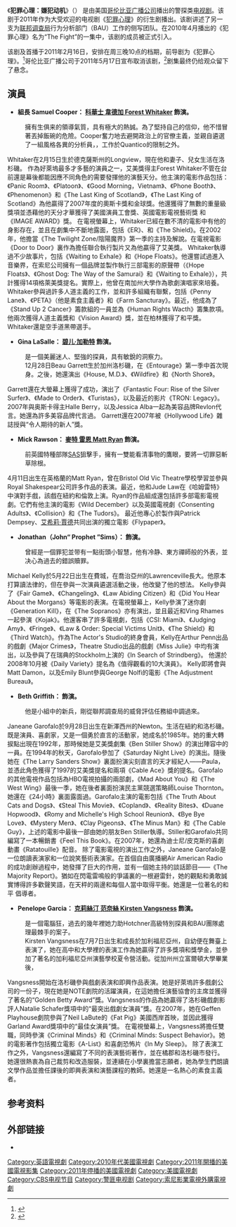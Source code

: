 {{noteTA
|G1=Show}}
{{Infobox television
| show_name =犯罪心理：嫌犯动机
| image = 
| caption = 
| format = 警探、<br>[[戏剧|戏剧]]、[[驚悚_(類型)|惊悚]]
| picture_format = [[1080i|1080i]]（[[HDTV|HDTV]]）
| runtime = 45分钟
| creator = Chris Mundy<br>Edward Allen Bernero
| developer = 
| executive_producer   = Chris Mundy<br>Edward Allen Bernero<br>Mark Gordon<br>Deborah Spera
| starring =[[科華士·韋德加|科華士 韋德加 Forest Whitaker]]<br>{{link-en|Janeane Garofalo|Janeane Garofalo|詹尼安·吉勞法羅}}<br>{{link-en|Michael Kelly|Michael Kelly|邁克爾·凱利}}<br>[[碧儿·加勒特|碧儿·加勒特]]<br>[[麥特·萊恩|麥特 雷恩 Matt Ryan]]<br>[[Kirsten_Vangsness|克莉絲汀 范奈絲 Kirsten Vangsness]]
| language = 英语
| theme = My Darkest Days - Come Undone
| network = [[哥伦比亚广播公司|哥伦比亚广播公司]]
| company = The Mark Gordon Company (2011)<br>Bernero Productions (2011)<br>CBS Television Studios (2011)<br>ABC Studios (2011)
| first_aired = 2011年2月16日
| last_aired = 2011年5月25日
| status= 已取消
| num_seasons = 1
| num_episodes = 13 <!--Don't change until each episode airs.-->
| list_episodes =
| related = [[犯罪心理_(电视剧)|犯罪心理]]<br/>{{link-en|犯罪心理：跨國救援|Criminal Minds: Beyond Borders}}
| website = http://www.cbs.com/primetime/criminal_minds_suspect_behavior/
| production_website = 
}}

《'''犯罪心理：嫌犯动机'''》（{{lang|en|Criminal Minds：Suspect Behavior}}） 是由美国[[哥伦比亚广播公司|哥伦比亚广播公司]]播出的警探类[[戏剧|电视剧]]。该剧于2011年作为大受欢迎的电视剧《[[犯罪心理_(电视剧)|犯罪心理]]》的衍生剧播出。该剧讲述了另一支为[[联邦调查局|联邦调查局]]行为分析部门（BAU）工作的侧写团队。在2010年4月播出的《犯罪心理》名为“The Fight”的一集中，该剧的成员被正式引入。

该剧及首播于2011年2月16日，安排在周三晚10点的档期，前导剧为《犯罪心理》。<ref name="CM: Suspect Behavior Premieres">{{cite web |last=Gorman |first=Bill |title=CBS Mid-Season Schedule: 'Criminal Minds: SB' Wed. 10p; 'Mad Love' Mon. 8:30p; 'Chaos' Fri. 8p; 'Rules' Moves To Thu. 8:30p |url=http://tvbythenumbers.zap2it.com/2010/12/21/cbs-mid-season-schedule-criminal-minds-si-wed-10p-mad-love-mon-830p-chaos-fri-8p-rules-moves-to-thu-830p/76359 |date=December 21, 2010 |accessdate=December 21, 2010 |archive-date=2010-12-24 |archive-url=https://web.archive.org/web/20101224080629/http://tvbythenumbers.zap2it.com/2010/12/21/cbs-mid-season-schedule-criminal-minds-si-wed-10p-mad-love-mon-830p-chaos-fri-8p-rules-moves-to-thu-830p/76359 |dead-url=yes }}</ref>哥伦比亚广播公司于2011年5月17日宣布取消该剧，<ref>{{cite web|last=Andreeva|first=Nellie|url=http://www.deadline.com/2011/05/cbs-renews-csi-ny-cancels-criminal-minds-suspect-behavior/|title=CBS renews 'CSI:NY', cancels 'Criminal Minds: Suspect Behavior'|work=Deadline Hollywood|date=May 17, 2011|accessdate=May 17, 2011|archive-date=2012-03-26|archive-url=https://www.webcitation.org/66SdrOP7O?url=http://www.deadline.com/2011/05/cbs-renews-csi-ny-cancels-criminal-minds-suspect-behavior/|dead-url=no}}</ref>剧集最终仍给观众留下了悬念。

==演員==
*'''組長 Samuel Cooper： [[科華士·韋德加|科華士 韋德加 Forest Whitaker]] 飾演。'''
:擁有生俱来的領導氣質，具有極大的熱誠。為了堅持自己的信仰，他不惜冒著丟掉飯碗的危險。Cooper奮力地去避開政治上的官僚主義，並親自遴選了一組風格各異的分析員，，工作於Quantico的限制之外。
Whitaker在2月15日生於德克薩斯州的Longview，現在他和妻子、兒女生活在洛杉磯。
作為好萊塢最多才多藝的演員之一，艾美獎得主Forest Whitaker不管在台前還是幕後都能因應不同角色的需要發揮他的演藝天分。他主演的電影作品包括：《Panic Room》、《Platoon》、《Good Morning，Vietnam》、《Phone Booth》、《Phenomenon》和《The Last King of Scotland》，《The Last King of Scotland》為他贏得了2007年度的奧斯卡獎和金球獎。他還獲得了無數的重量級獎項並憑藉他的天分才華獲得了美國演員工會獎、英國電影電視藝術獎 和《IMAGE AWARD》獎。 在電視螢幕上，Whitaker已經在數不清的電影中有他的身影存在，並且在劇集中不斷地露面，包括《ER》、和《The Shield》。在2002年，他擔當《The Twilight Zone/陰陽魔界》第一季的主持及解說。在電視電影《Door to Door》裏作為擔任聯合執行製片又為他贏得了艾美獎。 Whitaker執導過不少故事片，包括《Waiting to Exhale》和《Hope Floats》。他還嘗試過進入音樂界，在索尼公司擁有一個品牌並製作執行三部電影的原聲帶（《Hope Floats》、《Ghost Dog: The Way of the Samurai》和《Waiting to Exhale》），共計獲得14項格萊美獎提名。實際上，他曾在南加州大學作為歌劇演唱家來培養。 Whitaker參與過許多人道主義的工作，並和許多組織有聯繫，包括《Penny Lane》、《PETA》（他是素食主義者》和《Farm Sancturay》。最近，他成為了《Stand Up 2 Cancer》籌款組的一員並為《Human Rights Wacth》籌集款項。他兩次獲得人道主義獎和《Vision Award》獎，並在柏林獲得了和平獎。 Whitaker還是空手道黑帶選手。


*'''Gina LaSalle： [[碧儿·加勒特|碧儿·加勒特]] 飾演。'''
:是一個美麗迷人、堅強的探員，具有敏銳的洞察力。
:12月28日Beau Garrett生於加州洛杉磯，在《Entourage》第一季中首次現身。之後，她還演出《House, M.D.》、《Wildfire》和《North Shore》。
Garrett還在大螢幕上獲得了成功，演出了《Fantastic Four: Rise of the Silver Surfer》、《Made to Order》、《Turistas》，以及最近的影片《TRON: Legacy》。
2007年與奥斯卡得主Halle Berry，以及Jessica Alba一起為美容品牌Revlon代言。她還為許多美容品牌代言過。 Garrett還在2007年被《Hollywood Life》雜誌授與“令人期待的新人”獎。 


*'''Mick Rawson： [[麥特·萊恩|麥特 雷恩 Matt Ryan]] 飾演。'''
:前英國特種部隊[[特種空勤團|SAS]]狙擊手，擁有一雙能看清事物的鷹眼，要將一切罪惡斬草除根。
4月11日出生在英格蘭的Matt Ryan，曾在Bristol Old Vic Theatre學校學習並參與Royal Shakespear公司許多作品的表演。最近，他和Jude Law在《哈姆雷特》中演對手戲，該戲在紐約和倫敦上演。Ryan的作品組成還包括許多部電影電視劇。它們有他主演的電影《Wild December》以及英國電視劇《Consenting Adults》、《Collision》和《The Tudors》。 最近他專心於製作與Patrick Dempsey、[[艾希莉·賈德|艾希莉·賈德]]共同出演的獨立電影《Flypaper》。


*'''Jonathan（John“ Prophet ”Sims）： {{link-en|Michael Kelly|Michael Kelly|邁克爾·凱利}} 飾演。'''
:曾經是一個罪犯並带有一點街頭小智慧，他有冷静、東方禪師般的外表，並决心為過去的錯誤贖罪。
Michael Kelly於5月22日出生在費城，在喬治亞州的Lawrenceville長大。他原本打算讀法律的，但在參與一次演員遴選活動之後，他改變了他的想法。 Kelly參與了《Fair Game》、《Changeling》、《Law Abiding Citizen》和《Did You Hear About the Morgans》等電影的表演。在電視螢幕上，Kelly參演了迷你劇《Generation Kill》，在《The Sopranos》亦有演出，並且最近和Ving Rhames一起參演《Kojak》。他還客串了許多電視劇，包括《CSI: Miami》、《Judging Amy》、《Fringe》、《Law & Order: Special Victims Unit》、《The Shield》和《Third Watch》。作為The Actor's Studio的終身會員，Kelly在Arthur Penn出品的戲劇《Major Crimes》，Theatre Studio出品的戲劇《Miss Julie》中均有演出，以及參與了在瑞典的Stockholm上演的《In Search of Strindberg》。 他還於2008年10月被《Daily Variety》提名為《值得觀看的10大演員》。 Kelly即將會與Matt Damon，以及Emily Blunt參與George Nolfi的電影《The Adjustment Bureau》。


*'''Beth Griffith： {{link-en|Janeane Garofalo|Janeane Garofalo|詹尼安·吉勞法羅}} 飾演。'''
:他是小組中的新兵，剛從聯邦調查局的威脅評估任務組中調過來。
Janeane Garofalo於9月28日出生在新澤西州的Newton。生活在紐約和洛杉磯。既是演員、喜劇家，又是一個勇於直言的活動家，她成名於1985年。她的重大轉捩點出現在1992年，那時候她是艾美獎劇集《Ben Stiller Show》的演出陣容中的一員。在1994年的秋天，Garofalo參加了《Saturday Night Live》的演出。隨後她在《The Larry Sanders Show》裏面扮演尖刻直言的天才經紀人——Paula，並憑此角色獲得了1997的艾美獎提名和兩項《Cable Ace》獎的提名。Garofalo的其他電視作品包括為HBO電視拍攝的兩部劇，《Mad About You》和《The West Wing》最後一季，她在後者裏面扮演民主黨競選策略師Louise Thornton。她還在《24小時》裏面露面過。Garofalo主演的電影包括《The Truth About Cats and Dogs》、《Steal This Movie》、《Copland》、《Reality Bites》、《Duane Hopwood》、《Romy and Michelle's High School Reunion》、《Bye Bye Love》、《Mystery Men》、《Clay Pigeons》、《The Minus Man》和《The Cable Guy》，上述的電影中最後一部由她的朋友Ben Stiller執導。Stiller和Garofalo共同編寫了一本暢銷書《Feel This Book》。在2007年，她還為迪士尼/皮克斯的喜劇動畫《Ratatouille》配音。 除了電影電視的演出工作之外，Janeane Garofalo是一位朗讀表演家和一位說笑藝術表演家。在首個自由廣播網Air American Radio的成功創辦過程中，她發揮了巨大的作用，並有一個她主持的談話節目——《The Majority Report》。猶如在閃電雷鳴般的爭議裏的一根避雷針，她的觀點和勇敢誠實博得許多歡聲笑語，在天枰的兩邊和每個人當中取得平衡。她還是一位著名的和平 倡導者。


*'''Penelope Garcia： [[Kirsten_Vangsness|克莉絲汀 范奈絲 Kirsten Vangsness]] 飾演。'''
:是一個電腦狂，過去的幾年裡她力助Hotchner高級特別探員和BAU團隊處理最棘手的案子。
:Kirsten Vangsness在7月7日出生和成長於加利福尼亞州，自幼便在舞臺上表演了，她在高中和大學裡的表演工作為她贏得了許多獎項和獎學金，並參加了著名的加利福尼亞州演藝學校夏令營活動。從加州州立富爾頓大學畢業後， 
Vangsness開始在洛杉磯參與戲劇表演和即興作品表演。她是好萊塢許多戲劇公司的一份子，現在她是NOTE劇院的活躍演員，在這她擔任演藝協會的主席並獲得了著名的“Golden Betty Award”獎。Vangsness的作品為她贏得了洛杉磯戲劇影評人Natalie Schafer獎項中的“最突出戲劇女演員”獎。在2007年，她在Geffen Playhouse劇院參與了Neil LaBute的《Fat Pig》美國西岸首映，並因此獲得Garland Award獎項中的“最佳女演員”獎。 在電視螢幕上，Vangsness將擔任雙職，同時參演《Criminal Minds》和《Criminal Minds: Suspect Behavior》。她的電影著作包括獨立電影《A-List》和喜劇恐怖片《In My Sleep》。 除了表演工作之外，Vangsness還編寫了不同的表演藝術著作，並在橘郡和洛杉磯市發行。她還很熱衷為自己裁剪和改造服裝，並連續在小學裏擔當志願者，她為學生們朗讀文學作品並擔任課後的即興表演和演藝課程的教師。她還是一名熱心的素食主義者。

==参考资料==
{{reflist}}

==外部链接==
*{{imdb title|id=1703874|title=Criminal Minds: Suspect Behavior}}

{{犯罪心理}}

{{DEFAULTSORT:Criminal Minds: Suspect Behavior}}
[[Category:英語電視劇|Category:英語電視劇]]
[[Category:2010年代美國電視劇|Category:2010年代美國電視劇]]
[[Category:2011年開播的美國電視影集|Category:2011年開播的美國電視影集]]
[[Category:2011年停播的美國電視劇|Category:2011年停播的美國電視劇]]
[[Category:美國電視劇|Category:美國電視劇]]
[[Category:CBS电视节目|Category:CBS电视节目]]
[[Category:警匪电视剧|Category:警匪电视剧]]
[[Category:索尼影業電視外購電視劇|Category:索尼影業電視外購電視劇]]